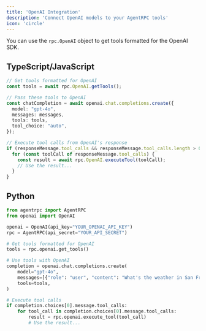 ```yaml
---
title: 'OpenAI Integration'
description: 'Connect OpenAI models to your AgentRPC tools'
icon: 'circle'
---
```


You can use the `rpc.OpenAI` object to get tools formatted for the OpenAI SDK.

## TypeScript/JavaScript

```typescript
// Get tools formatted for OpenAI
const tools = await rpc.OpenAI.getTools();

// Pass these tools to OpenAI
const chatCompletion = await openai.chat.completions.create({
  model: "gpt-4o",
  messages: messages,
  tools: tools,
  tool_choice: "auto",
});

// Execute tool calls from OpenAI's response
if (responseMessage.tool_calls && responseMessage.tool_calls.length > 0) {
  for (const toolCall of responseMessage.tool_calls) {
    const result = await rpc.OpenAI.executeTool(toolCall);
    // Use the result...
  }
}
```

## Python

```python
from agentrpc import AgentRPC
from openai import OpenAI

openai = OpenAI(api_key="YOUR_OPENAI_API_KEY")
rpc = AgentRPC(api_secret="YOUR_API_SECRET")

# Get tools formatted for OpenAI
tools = rpc.openai.get_tools()

# Use tools with OpenAI
completion = openai.chat.completions.create(
    model="gpt-4o",
    messages=[{"role": "user", "content": "What's the weather in San Francisco?"}],
    tools=tools,
)

# Execute tool calls
if completion.choices[0].message.tool_calls:
    for tool_call in completion.choices[0].message.tool_calls:
        result = rpc.openai.execute_tool(tool_call)
        # Use the result...
``` 